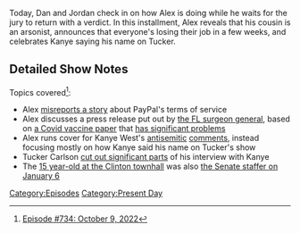 {{DEFAULTSORT:
    #_EPISODE_0734:October 9, 2022
}}{{Episode
    | title           = October 9, 2022
    | caption         = Listen to this episode on [https://knowledgefight.libsyn.com/734-october-9-2022 Libsyn] [https://open.spotify.com/episode/4K8w77pamHZYah5VO1FABH Spotify]
    | episodeNumber   = 734
    | length          = 01:28:38
    | airDate         = October 12, 2022
    | coverageDate    = October 9, 2022
    | episodeType     = [[:Category:Present Day|Present Day]]
    | appearance      = [[Donald Trump]], [[Candace Owens]], [[Peter Thiel]], [[Kanye West]], [[Tucker Carlson]], [[Aaron Russo]]
    | previousEpisode = [[733: October 6, 2022]]
    | nextEpisode     = [[735: October 12, 2022]]
}}

{{Stub}}

Today, Dan and Jordan check in on how Alex is doing while he waits for the jury to return with a verdict.  In this installment, Alex reveals that his cousin is an arsonist, announces that everyone's losing their job in a few weeks, and celebrates Kanye saying his name on Tucker.

==Detailed Show Notes==

Topics covered<ref>[https://knowledgefight.com/research/2022/10/11/episode-734-october-9-2022 Episode #734: October 9, 2022]</ref>:

*Alex [https://www.verifythis.com/article/news/verify/national-verify/paypal-wont-fine-people-for-spreading-misinformation/536-dcbb5921-b2ce-47e7-8e7a-c6c9ef7b747c misreports a story] about PayPal's terms of service
*Alex discusses a press release put out by [https://www.wfla.com/community/health/coronavirus/florida-surgeon-general-ladapo-tweet-on-covid-vaccines-removed-restored/ the FL surgeon general], based on [https://floridahealthcovid19.gov/wp-content/uploads/2022/10/20221007-guidance-mrna-covid19-vaccines-analysis.pdf a Covid vaccine paper] that [https://www.medpagetoday.com/special-reports/features/101148 has significant problems]
*Alex runs cover for Kanye West's [https://www.thecut.com/2022/10/kanye-west-anti-semitic-tweets.html antisemitic] [https://www.tmz.com/2022/10/07/kanye-west-diddy-white-lives-matter-t-shirts-yeezy-text-messages/ comments], instead focusing mostly on how Kanye said his name on Tucker's show
*Tucker Carlson [https://www.vice.com/en/article/3ad77y/kanye-west-tucker-carlson-leaked-footage-antisemitism-fake-children cut out significant parts] of his interview with Kanye
*The [https://nypost.com/2016/10/09/clinton-staged-15-year-old-girls-question-at-town-hall/ 15 year-old at the Clinton townhall] was also [https://www.timesofisrael.com/jewish-student-helped-ensure-joe-bidens-path-to-presidency-on-a-day-of-crisis/ the Senate staffer on January 6]

[[Category:Episodes]]
[[Category:Present Day]]
